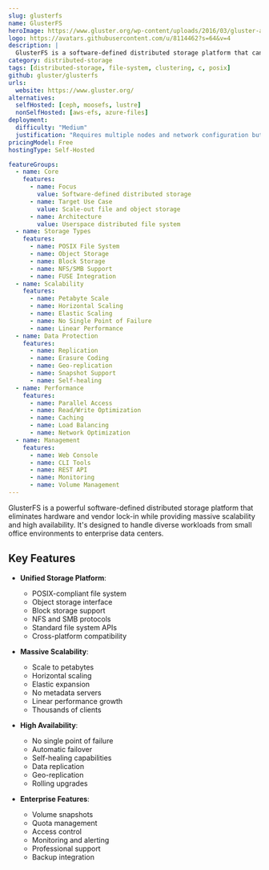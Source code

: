 ```yaml
---
slug: glusterfs
name: GlusterFS
heroImage: https://www.gluster.org/wp-content/uploads/2016/03/gluster-ant.png
logo: https://avatars.githubusercontent.com/u/8114462?s=64&v=4
description: |
  GlusterFS is a software-defined distributed storage platform that can scale to several petabytes, providing interfaces for object, block and file storage with no single point of failure.
category: distributed-storage
tags: [distributed-storage, file-system, clustering, c, posix]
github: gluster/glusterfs
urls:
  website: https://www.gluster.org/
alternatives:
  selfHosted: [ceph, moosefs, lustre]
  nonSelfHosted: [aws-efs, azure-files]
deployment:
  difficulty: "Medium"
  justification: "Requires multiple nodes and network configuration but has good documentation."
pricingModel: Free
hostingType: Self-Hosted

featureGroups:
  - name: Core
    features:
      - name: Focus
        value: Software-defined distributed storage
      - name: Target Use Case
        value: Scale-out file and object storage
      - name: Architecture
        value: Userspace distributed file system
  - name: Storage Types
    features:
      - name: POSIX File System
      - name: Object Storage
      - name: Block Storage
      - name: NFS/SMB Support
      - name: FUSE Integration
  - name: Scalability
    features:
      - name: Petabyte Scale
      - name: Horizontal Scaling
      - name: Elastic Scaling
      - name: No Single Point of Failure
      - name: Linear Performance
  - name: Data Protection
    features:
      - name: Replication
      - name: Erasure Coding
      - name: Geo-replication
      - name: Snapshot Support
      - name: Self-healing
  - name: Performance
    features:
      - name: Parallel Access
      - name: Read/Write Optimization
      - name: Caching
      - name: Load Balancing
      - name: Network Optimization
  - name: Management
    features:
      - name: Web Console
      - name: CLI Tools
      - name: REST API
      - name: Monitoring
      - name: Volume Management
---
```


GlusterFS is a powerful software-defined distributed storage platform that eliminates hardware and vendor lock-in while providing massive scalability and high availability. It's designed to handle diverse workloads from small office environments to enterprise data centers.

## Key Features

- **Unified Storage Platform**:

  - POSIX-compliant file system
  - Object storage interface
  - Block storage support
  - NFS and SMB protocols
  - Standard file system APIs
  - Cross-platform compatibility

- **Massive Scalability**:

  - Scale to petabytes
  - Horizontal scaling
  - Elastic expansion
  - No metadata servers
  - Linear performance growth
  - Thousands of clients

- **High Availability**:

  - No single point of failure
  - Automatic failover
  - Self-healing capabilities
  - Data replication
  - Geo-replication
  - Rolling upgrades

- **Enterprise Features**:
  - Volume snapshots
  - Quota management
  - Access control
  - Monitoring and alerting
  - Professional support
  - Backup integration
